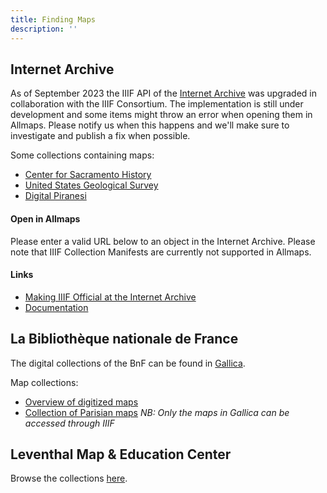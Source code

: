 ```yaml
---
title: Finding Maps
description: ''
---
```



## Internet Archive

As of September 2023 the IIIF API of the [Internet Archive](https://archive.org/)
was upgraded in collaboration with the IIIF Consortium. The implementation is still
under development and some items might throw an error when opening them in Allmaps.
Please notify us when this happens and we'll make sure to investigate and publish
a fix when possible.

Some collections containing maps:

- [Center for Sacramento History](https://archive.org/details/cshmaps)
- [United States Geological Survey](https://archive.org/details/maps_usgs)
- [Digital Piranesi](https://archive.org/details/digital-piranesi-v17)

#### Open in Allmaps

Please enter a valid URL below to an object in the Internet Archive. Please note that IIIF Collection Manifests are currently not supported in Allmaps.

<p></p>

<UrlFinder
  client:load
  regexPattern="https:\/\/archive.org\/details\/([^/?]*)"
  manifestTemplate="https://iiif.archive.org/iiif/{id}/manifest.json"
  testUrl="https://archive.org/details/map2002023007/"
/>

#### Links

- [Making IIIF Official at the Internet Archive](https://blog.archive.org/2023/09/18/making-iiif-official-at-the-internet-archive/)
- [Documentation](https://iiif.archive.org/iiif/documentation)

## La Bibliothèque nationale de France

The digital collections of the BnF can be found in [Gallica](gallica.bnf.fr).

Map collections:

- [Overview of digitized maps](https://gallica.bnf.fr/html/und/cartes/cartes)
- [Collection of Parisian maps](https://gallica.bnf.fr/html/und/cartes/cartographier-paris-atlas-et-recueils-de-plans-de-la-capitale) _NB: Only the maps in Gallica can be accessed through IIIF_

<p></p>

<UrlFinder
  client:load
  regexPattern="ark:\/\d*\/([^/?.#]*)"
  manifestTemplate="https://openapi.bnf.fr/iiif/presentation/v3/ark:/12148/{id}/manifest.json"
  testUrl="https://gallica.bnf.fr/ark:/12148/btv1b532238549"
/>

## Leventhal Map & Education Center

Browse the collections [here](https://www.leventhalmap.org/collections/).

<p></p>

<UrlFinder
  client:load
  regexPattern="(commonwealth:[^?#]*)"
  manifestTemplate="https://collections.leventhalmap.org/search/{id}/manifest.json"
  testUrl="https://collections.leventhalmap.org/search/commonwealth:x059cb867"
/>
